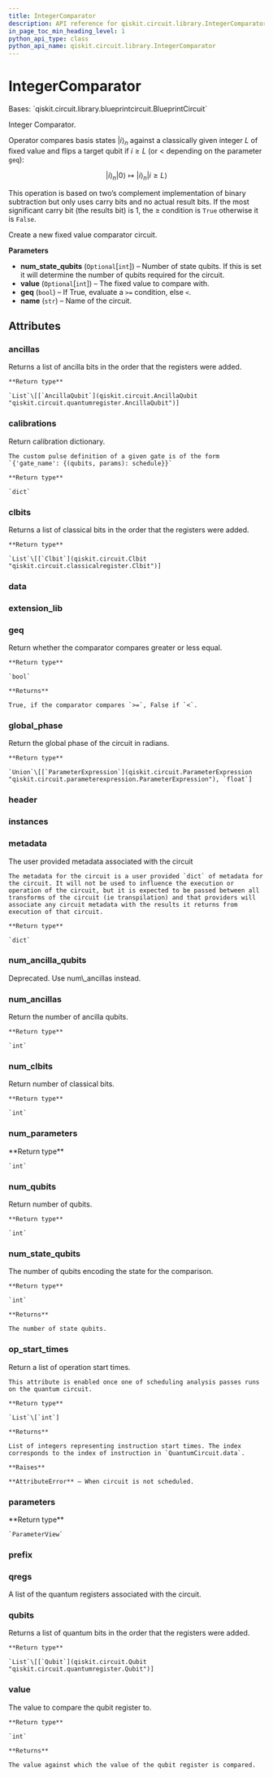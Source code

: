 ```yaml
---
title: IntegerComparator
description: API reference for qiskit.circuit.library.IntegerComparator
in_page_toc_min_heading_level: 1
python_api_type: class
python_api_name: qiskit.circuit.library.IntegerComparator
---
```


# IntegerComparator

<Class id="qiskit.circuit.library.IntegerComparator" github="https://github.com/qiskit/qiskit/tree/stable/0.23/qiskit/circuit/library/arithmetic/integer_comparator.py" signature="IntegerComparator(num_state_qubits=None, value=None, geq=True, name='cmp')">
  Bases: `qiskit.circuit.library.blueprintcircuit.BlueprintCircuit`

  Integer Comparator.

  Operator compares basis states $|i\rangle_n$ against a classically given integer $L$ of fixed value and flips a target qubit if $i \geq L$ (or $<$ depending on the parameter `geq`):

$$
|i\rangle_n |0\rangle \mapsto |i\rangle_n |i \geq L\rangle
$$

  This operation is based on two’s complement implementation of binary subtraction but only uses carry bits and no actual result bits. If the most significant carry bit (the results bit) is 1, the $\geq$ condition is `True` otherwise it is `False`.

  Create a new fixed value comparator circuit.

  **Parameters**

  *   **num\_state\_qubits** (`Optional`\[`int`]) – Number of state qubits. If this is set it will determine the number of qubits required for the circuit.
  *   **value** (`Optional`\[`int`]) – The fixed value to compare with.
  *   **geq** (`bool`) – If True, evaluate a `>=` condition, else `<`.
  *   **name** (`str`) – Name of the circuit.

  ## Attributes

  ### ancillas

  <Attribute id="qiskit.circuit.library.IntegerComparator.ancillas" name="ancillas">
    Returns a list of ancilla bits in the order that the registers were added.

    **Return type**

    `List`\[[`AncillaQubit`](qiskit.circuit.AncillaQubit "qiskit.circuit.quantumregister.AncillaQubit")]
  </Attribute>

  ### calibrations

  <Attribute id="qiskit.circuit.library.IntegerComparator.calibrations" name="calibrations">
    Return calibration dictionary.

    The custom pulse definition of a given gate is of the form `{'gate_name': {(qubits, params): schedule}}`

    **Return type**

    `dict`
  </Attribute>

  ### clbits

  <Attribute id="qiskit.circuit.library.IntegerComparator.clbits" name="clbits">
    Returns a list of classical bits in the order that the registers were added.

    **Return type**

    `List`\[[`Clbit`](qiskit.circuit.Clbit "qiskit.circuit.classicalregister.Clbit")]
  </Attribute>

  ### data

  <Attribute id="qiskit.circuit.library.IntegerComparator.data" name="data" />

  ### extension\_lib

  <Attribute id="qiskit.circuit.library.IntegerComparator.extension_lib" name="extension_lib" attributeValue="= 'include &#x22;qelib1.inc&#x22;;'" />

  ### geq

  <Attribute id="qiskit.circuit.library.IntegerComparator.geq" name="geq">
    Return whether the comparator compares greater or less equal.

    **Return type**

    `bool`

    **Returns**

    True, if the comparator compares `>=`, False if `<`.
  </Attribute>

  ### global\_phase

  <Attribute id="qiskit.circuit.library.IntegerComparator.global_phase" name="global_phase">
    Return the global phase of the circuit in radians.

    **Return type**

    `Union`\[[`ParameterExpression`](qiskit.circuit.ParameterExpression "qiskit.circuit.parameterexpression.ParameterExpression"), `float`]
  </Attribute>

  ### header

  <Attribute id="qiskit.circuit.library.IntegerComparator.header" name="header" attributeValue="= 'OPENQASM 2.0;'" />

  ### instances

  <Attribute id="qiskit.circuit.library.IntegerComparator.instances" name="instances" attributeValue="= 2111" />

  ### metadata

  <Attribute id="qiskit.circuit.library.IntegerComparator.metadata" name="metadata">
    The user provided metadata associated with the circuit

    The metadata for the circuit is a user provided `dict` of metadata for the circuit. It will not be used to influence the execution or operation of the circuit, but it is expected to be passed between all transforms of the circuit (ie transpilation) and that providers will associate any circuit metadata with the results it returns from execution of that circuit.

    **Return type**

    `dict`
  </Attribute>

  ### num\_ancilla\_qubits

  <Attribute id="qiskit.circuit.library.IntegerComparator.num_ancilla_qubits" name="num_ancilla_qubits">
    Deprecated. Use num\_ancillas instead.
  </Attribute>

  ### num\_ancillas

  <Attribute id="qiskit.circuit.library.IntegerComparator.num_ancillas" name="num_ancillas">
    Return the number of ancilla qubits.

    **Return type**

    `int`
  </Attribute>

  ### num\_clbits

  <Attribute id="qiskit.circuit.library.IntegerComparator.num_clbits" name="num_clbits">
    Return number of classical bits.

    **Return type**

    `int`
  </Attribute>

  ### num\_parameters

  <Attribute id="qiskit.circuit.library.IntegerComparator.num_parameters" name="num_parameters">
    **Return type**

    `int`
  </Attribute>

  ### num\_qubits

  <Attribute id="qiskit.circuit.library.IntegerComparator.num_qubits" name="num_qubits">
    Return number of qubits.

    **Return type**

    `int`
  </Attribute>

  ### num\_state\_qubits

  <Attribute id="qiskit.circuit.library.IntegerComparator.num_state_qubits" name="num_state_qubits">
    The number of qubits encoding the state for the comparison.

    **Return type**

    `int`

    **Returns**

    The number of state qubits.
  </Attribute>

  ### op\_start\_times

  <Attribute id="qiskit.circuit.library.IntegerComparator.op_start_times" name="op_start_times">
    Return a list of operation start times.

    This attribute is enabled once one of scheduling analysis passes runs on the quantum circuit.

    **Return type**

    `List`\[`int`]

    **Returns**

    List of integers representing instruction start times. The index corresponds to the index of instruction in `QuantumCircuit.data`.

    **Raises**

    **AttributeError** – When circuit is not scheduled.
  </Attribute>

  ### parameters

  <Attribute id="qiskit.circuit.library.IntegerComparator.parameters" name="parameters">
    **Return type**

    `ParameterView`
  </Attribute>

  ### prefix

  <Attribute id="qiskit.circuit.library.IntegerComparator.prefix" name="prefix" attributeValue="= 'circuit'" />

  ### qregs

  <Attribute id="qiskit.circuit.library.IntegerComparator.qregs" name="qregs">
    A list of the quantum registers associated with the circuit.
  </Attribute>

  ### qubits

  <Attribute id="qiskit.circuit.library.IntegerComparator.qubits" name="qubits">
    Returns a list of quantum bits in the order that the registers were added.

    **Return type**

    `List`\[[`Qubit`](qiskit.circuit.Qubit "qiskit.circuit.quantumregister.Qubit")]
  </Attribute>

  ### value

  <Attribute id="qiskit.circuit.library.IntegerComparator.value" name="value">
    The value to compare the qubit register to.

    **Return type**

    `int`

    **Returns**

    The value against which the value of the qubit register is compared.
  </Attribute>
</Class>

